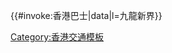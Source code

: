 <includeonly>{{#invoke:香港巴士|data|l=九龍新界}}</includeonly><noinclude>
{{Documentation}}
[[Category:香港交通模板]]
</noinclude>